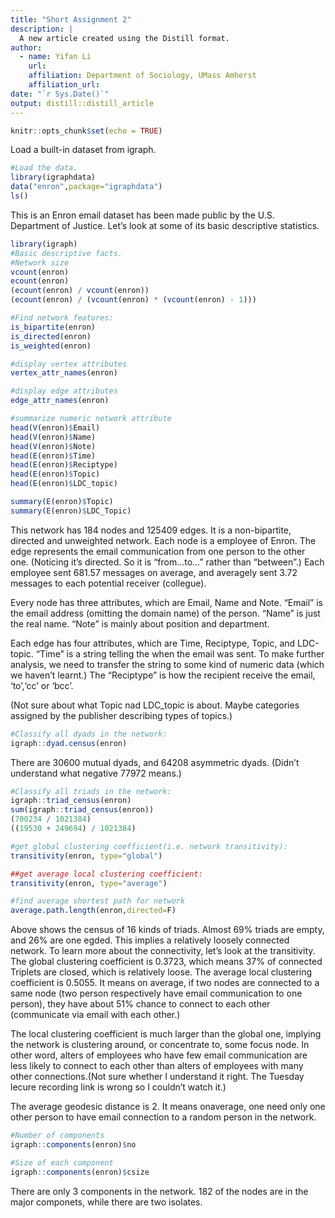 ```yaml
---
title: "Short Assignment 2"
description: |
  A new article created using the Distill format.
author:
  - name: Yifan Li 
    url: 
    affiliation: Department of Sociology, UMass Amherst
    affiliation_url: 
date: "`r Sys.Date()`"
output: distill::distill_article
---
```


```r
knitr::opts_chunk$set(echo = TRUE)
```

Load a built-in dataset from igraph.

```r
#Load the data.
library(igraphdata)
data("enron",package="igraphdata")
ls()
```
This is an Enron email dataset has been made public by the U.S. Department of Justice. Let's look at some of its basic descriptive statistics.

```r
library(igraph)
#Basic descriptive facts.
#Network size
vcount(enron)
ecount(enron)
(ecount(enron) / vcount(enron))
(ecount(enron) / (vcount(enron) * (vcount(enron) - 1)))

#Find network features: 
is_bipartite(enron)
is_directed(enron)
is_weighted(enron)

#display vertex attributes
vertex_attr_names(enron)

#display edge attributes
edge_attr_names(enron)

#summarize numeric network attribute
head(V(enron)$Email)
head(V(enron)$Name)
head(V(enron)$Note)
head(E(enron)$Time)
head(E(enron)$Reciptype)
head(E(enron)$Topic)
head(E(enron)$LDC_topic)

summary(E(enron)$Topic)
summary(E(enron)$LDC_Topic)
```
This network has 184 nodes and 125409 edges. It is a non-bipartite, directed and unweighted network. Each node is a employee of Enron. The edge represents the email communication from one person to the other one. (Noticing it's directed. So it is "from...to..." rather than "between".) Each employee sent 681.57 messages on average, and averagely sent 3.72 messages to each potential receiver (collegue).

Every node has three attributes, which are Email, Name and Note. "Email" is the email address (omitting the domain name) of the person. "Name" is just the real name. "Note" is mainly about position and department.

 Each edge has four attributes, which are Time, Reciptype, Topic, and LDC-topic. "Time" is a string telling the when the email was sent. To make further analysis, we need to transfer the string to some kind of numeric data (which we haven't learnt.) The "Reciptype" is how the recipient receive the email, 'to','cc' or 'bcc'.
 
 (Not sure about what Topic nad LDC_topic is about. Maybe categories assigned by the publisher describing types of topics.)


```r
#Classify all dyads in the network:
igraph::dyad.census(enron)
```

There are 30600 mutual dyads, and 64208 asymmetric dyads. (Didn't understand what negative 77972 means.)



```r
#Classify all triads in the network:
igraph::triad_census(enron)
sum(igraph::triad_census(enron))
(700234 / 1021384)
((19530 + 249694) / 1021384)

#get global clustering coefficient(i.e. network transitivity):
transitivity(enron, type="global")

##get average local clustering coefficient:
transitivity(enron, type="average")

#find average shortest path for network
average.path.length(enron,directed=F)
```

Above shows the census of 16 kinds of triads. Almost 69% triads are empty, and 26% are one egded. This implies a relatively loosely connected network.
To learn more about the connectivity, let's look at the transitivity. The global clustering coefficient is 0.3723, which means 37% of connected Triplets are closed, which is relatively loose. The average local clustering coefficient is 0.5055. It means on average, if two nodes are connected to a same node (two person respectively have email communication to one person), they have about 51% chance to connect to each other (communicate via email with each other.) 

The local clustering coefficient is much larger than the global one, implying the network is clustering around, or concentrate to, some focus node. In other word, alters of employees who have few email communication are less likely to connect to each other than alters of employees with many other connections.(Not sure whether I understand it right. The Tuesday lecure recording link is wrong so I couldn't watch it.)

The average geodesic distance is 2. It means onaverage, one need only one other person to have email connection to a random person in the network.

```r
#Number of components
igraph::components(enron)$no 

#Size of each component
igraph::components(enron)$csize
```

There are only 3 components in the network. 182 of the nodes are in the major componets, while there are two isolates.











